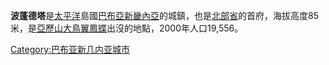 {{noteTA
|G1 = TO
}}

'''波蓬德塔'''是[[太平洋|太平洋]]島國[[巴布亞新畿內亞|巴布亞新畿內亞]]的城鎮，也是[[北部省_(巴布亚新几内亚)|北部省]]的首府，海拔高度85米，是[[亞歷山大鳥翼鳳蝶|亞歷山大鳥翼鳳蝶]]出沒的地點，2000年人口19,556。

[[Category:巴布亚新几内亚城市|Category:巴布亚新几内亚城市]]

{{PapuaNewGuinea-stub}}